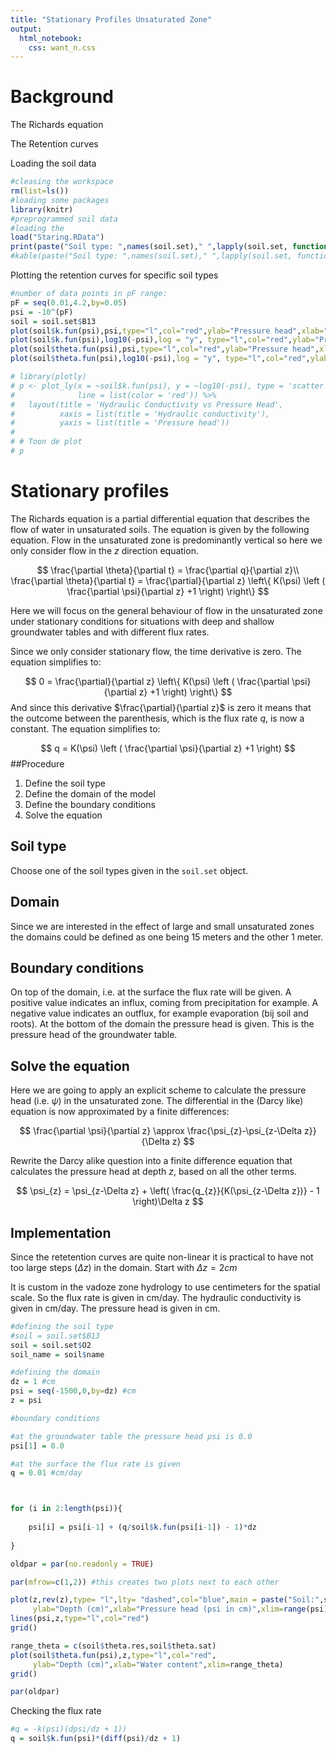```yaml
---
title: "Stationary Profiles Unsaturated Zone"
output: 
  html_notebook:
    css: want_n.css
---
```


# Background

The Richards equation

The Retention curves

Loading the soil data

```r
#cleasing the workspace
rm(list=ls())
#loading some packages
library(knitr)
#preprogrammed soil data
#loading the 
load("Staring.RData")
print(paste("Soil type: ",names(soil.set)," ",lapply(soil.set, function(x) x$name)))
#kable(paste("Soil type: ",names(soil.set)," ",lapply(soil.set, function(x) x$name)))
```

Plotting the retention curves for specific soil types

```r

#number of data points in pF range: 
pF = seq(0.01,4.2,by=0.05)
psi = -10^(pF)
soil = soil.set$B13
plot(soil$k.fun(psi),psi,type="l",col="red",ylab="Pressure head",xlab="Hydraulic conductivity")
plot(soil$k.fun(psi),log10(-psi),log = "y", type="l",col="red",ylab="Pressure head in pF",xlab="Hydraulic conductivity")
plot(soil$theta.fun(psi),psi,type="l",col="red",ylab="Pressure head",xlab="Water content")
plot(soil$theta.fun(psi),log10(-psi),log = "y", type="l",col="red",ylab="Pressure head in pF",xlab="Water content")

# library(plotly)
# p <- plot_ly(x = ~soil$k.fun(psi), y = ~log10(-psi), type = 'scatter', mode = 'lines', 
#              line = list(color = 'red')) %>%
#   layout(title = 'Hydraulic Conductivity vs Pressure Head',
#          xaxis = list(title = 'Hydraulic conductivity'),
#          yaxis = list(title = 'Pressure head'))
# 
# # Toon de plot
# p


```

# Stationary profiles

The Richards equation is a partial differential equation that describes the flow of water in unsaturated soils. The equation is given by the following equation. Flow in the unsaturated zone is predominantly vertical so here we only consider flow in the $z$ direction equation.

$$
\frac{\partial \theta}{\partial t} = \frac{\partial q}{\partial z}\\
\frac{\partial \theta}{\partial t} = \frac{\partial}{\partial z} \left\{ K(\psi) \left ( \frac{\partial \psi}{\partial z} +1 \right) \right\}
$$

Here we will focus on the general behaviour of flow in the unsaturated zone under stationary conditions for situations with deep and shallow groundwater tables and with different flux rates.

Since we only consider stationary flow, the time derivative is zero. The equation simplifies to:

$$
0 = \frac{\partial}{\partial z} \left\{ K(\psi) \left ( \frac{\partial \psi}{\partial z} +1 \right) \right\}
$$
And since this derivative $\frac{\partial}{\partial z}$ is zero it means that the outcome between the parenthesis, which is the flux rate $q$, is now a constant. The equation simplifies to:

$$
q = K(\psi) \left ( \frac{\partial \psi}{\partial z} +1 \right)
$$
##Procedure

1. Define the soil type
2. Define the domain of the model
3. Define the boundary conditions
4. Solve the equation

## Soil type
Choose one of the soil types given in the `soil.set` object.

## Domain
Since we are interested in the effect of large and small unsaturated zones the domains could be defined as one being 15 meters and the other 1 meter.

## Boundary conditions
On top of the domain, i.e. at the surface the flux rate will be given. A positive value indicates an influx, coming from precipitation for example. A negative value indicates an outflux, for example evaporation (bij soil and roots). 
At the bottom of the domain the pressure head is given. This is the pressure head of the groundwater table.

## Solve the equation

Here we are going to apply an explicit scheme to calculate the pressure head (i.e. $\psi$) in the unsaturated zone. The differential in the (Darcy like) equation is now approximated by a finite differences: 

$$
\frac{\partial \psi}{\partial z} \approx \frac{\psi_{z}-\psi_{z-\Delta z}}{\Delta z}
$$

<div class="question">
Rewrite the Darcy alike question into a finite difference equation that calculates the pressure head at depth $z$, based on all the other terms.
</div>

<div class="answer">
$$
\psi_{z} = \psi_{z-\Delta z} + \left( \frac{q_{z}}{K(\psi_{z-\Delta z})}  - 1 \right)\Delta z
$$
</div>

## Implementation

Since the retetention curves are quite non-linear it is practical to have not too large steps ($\Delta z$) in the domain. Start with $\Delta z= 2 cm$

It is custom in the vadoze zone hydrology to use centimeters for the spatial scale. So the flux rate is given in cm/day. The hydraulic conductivity is given in cm/day. The pressure head is given in cm.

```r
#defining the soil type
#soil = soil.set$B13
soil = soil.set$O2
soil_name = soil$name

#defining the domain
dz = 1 #cm 
psi = seq(-1500,0,by=dz) #cm
z = psi

#boundary conditions

#at the groundwater table the pressure head psi is 0.0
psi[1] = 0.0

#at the surface the flux rate is given
q = 0.01 #cm/day



for (i in 2:length(psi)){
  
    psi[i] = psi[i-1] + (q/soil$k.fun(psi[i-1]) - 1)*dz
  
}

oldpar = par(no.readonly = TRUE)

par(mfrow=c(1,2)) #this creates two plots next to each other

plot(z,rev(z),type= "l",lty= "dashed",col="blue",main = paste("Soil:",soil_name,"; q = ",q,"cm/day"),
     ylab="Depth (cm)",xlab="Pressure head (psi in cm)",xlim=range(psi))
lines(psi,z,type="l",col="red")
grid()

range_theta = c(soil$theta.res,soil$theta.sat)
plot(soil$theta.fun(psi),z,type="l",col="red",
     ylab="Depth (cm)",xlab="Water content",xlim=range_theta)
grid()

par(oldpar)

```

Checking the flux rate

```r
#q = -k(psi)(dpsi/dz + 1))
q = soil$k.fun(psi)*(diff(psi)/dz + 1)
```

